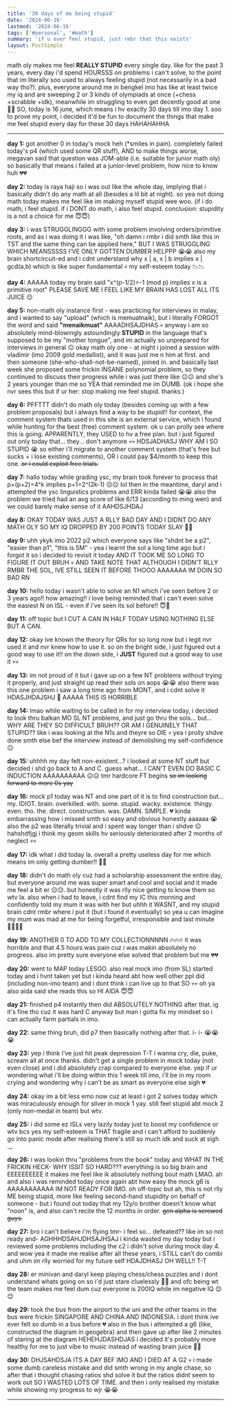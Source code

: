 ```yaml
---
title: '30 days of me being stupid'
date: '2024-06-16'
lastmod: '2024-06-16'
tags: ['#personal', '#math']
summary: 'if u ever feel stupid, just rmbr that this exists'
layout: PostSimple
---
```


math oly makes me feel **REALLY STUPID** every single day. like for the past 3 years, every day i'd spend HOURSSS on problems i can't solve, to the point that im literally soo used to always feeling stupid (not necessarily in a bad way tho?). plus, everyone around me in bengkel imo has like at least twice my iq and are sweeping 2 or 3 kinds of olympiads at once (+chess +scrabble +idk), meanwhile im struggling to even get decently good at one 🥲💀 SO, today is 16 june, which means i hv exactly 30 days till imo day 1. soo to prove my point, i decided it'd be fun to document the things that make me feel stupid every day for these 30 days HAHAHAHHA

---

**day 1:** got another 0 in today's mock heh (*smiles in pain). completely failed today's p4 (which used some QR stuff), AND to make things worse, megavan said that question was JOM-able (i.e. suitable for junior math oly) so basically that means i failed at a junior-level problem, how nice to know huh 💔💔

**day 2:** today is raya haji so i was out like the whole day, implying that i basically didn't do any math at all (besides a lil bit at night). so yea not doing math today makes me feel like im making myself stupid wee woo. (if i do math, i feel stupid. if i DONT do math, i also feel stupid. conclusion: stupidity is a not a choice for me 😇😇)

**day 3:** i was STRUGGLINGGG with some problem involving orders/primitive roots, and as i was doing it i was like, "oh damn i rmbr i did smth like this in TST and the same thing can be applied here," BUT I WAS STRUGGLING WHICH MEANSSSSS I'VE ONLY GOTTEN DUMBER HELPPP 😭😭 also my brain shortcircuit-ed and i cdnt understand why x | a, x | b implies x | gcd(a,b) which is like super fundamental 💀 my self-esteem today 📉📉

**day 4:** AAAAA today my brain said "x^(p-1/2)=-1 (mod p) implies x is a primitive root" PLEASE SAVE ME I FEEL LIKE MY BRAIN HAS LOST ALL ITS JUICE 😔

**day 5:** non-math oly instance first - was practicing for interviews in malay, and i wanted to say "upload" (which is memuatnaik), but i literally FORGOT the word and said **"menaikmuat"** AAAADHSAJDHAS 💀 anyway i am so absolutely mind-blowingly astoundingly **STUPID** in the language that's supposed to be my "mother tongue", and im actually so unprepared for interviews in general 😐 okay math oly one - at night i joined a session with vladimir (imo 2009 gold medallist), and it was just me n him at first. and then someone (she-who-shall-not-be-named), joined in. and basically last week she proposed some frickin INSANE polynomial problem, so they continued to discuss their progress while i was just there like 😐😐 and she's 2 years younger than me so YEA that reminded me im DUMB. (ok i hope she nvr sees this but if ur her: stop making me feel stupid. thanks.)

**day 6:** PFFTTT didn't do math oly today (besides coming up with a few problem proposals) but i always find a way to be stupid!! for context, the comment system thats used in this site is an external service, which i found while hunting for the best (free) comment system. ok u can prolly see where this is going. APPARENTLY, they USED to hv a free plan. but i just figured out only today that... they... don't anymore 💀💀 HDSJADHASJ WHY AM I SO STUPID 😭 so either i'll migrate to another comment system (that's free but sucks + i lose existing comments), OR i could pay $4/month to keep this one. ~~or i could exploit free trials.~~

**day 7:** hallo today while grading ysc, my brain took forever to process that p+(p+2)=4^k implies p+1=2^(2k-1) ☹️☹️ lol then in the meantime, daryl and i attempted the ysc linguistics problems and ERR kinda failed 😭😭 also the problem we tried had an avg score of like 6/13 (according to ming wen) and we could barely make sense of it AAHDSJHDAJ

**day 8:** OKAY TODAY WAS JUST A RLLY BAD DAY AND I DIDNT DO ANY MATH OLY SO MY IQ DROPPED BY 200 POINTS TODAY SLAY 🥲🥲

**day 9:** uhh ykyk imo 2022 p2 which everyone says like "shdnt be a p2", "easier than p1", "this is 5M" - yea i learnt the sol a long time ago but i forgot it so i decided to revisit it today AND IT TOOK ME SO LONG TO FIGURE IT OUT BRUH 💀 AND TAKE NOTE THAT ALTHOUGH I DIDN'T RLLY RMBR THE SOL, IVE STILL SEEN IT BEFORE THOOO AAAAAAA IM DOIN SO BAD RN

**day 10:** hello today i wasn't able to solve an N1 which i've seen before 2 or 3 years ago!! how amazing!! i love being reminded that i can't even solve the easiest N on ISL - even if i've seen its sol before!! 😇💞

**day 11:** off topic but I CUT A CAN IN HALF TODAY USING NOTHING ELSE BUT A CAN.

**day 12:** okay ive known the theory for QRs for so long now but i legit nvr used it and nvr knew how to use it. so on the bright side, i just figured out a good way to use it!! on the down side, i **JUST** figured out a good way to use it 💀💀

**day 13:** im not proud of it but i gave up on a few NT problems without trying it properly, and just straight up read their sols on aops 😭😭 also there was this one problem i saw a long time ago from MONT, and i cdnt solve it HDASJHDAJSHJ 🥲 AAAAA THIS IS HORRIBLE

**day 14:** lmao while waiting to be called in for my interview today, i decided to look thru balkan MO SL NT problems, and just go thru the sols... but... WHY ARE THEY SO DIFFICULT BRUH?? OR AM I GENUINELY THAT STUPID?? like i was looking at the N1s and theyre so DIE 💀 yea i prolly shdve done smth else bef the interview instead of demolishing my self-confidence 😐

**day 15:** uhhhh my day felt non-existent...? i looked at some NT stuff but decided i shd go back to A and C. guess what... I CAN'T EVEN DO BASIC C INDUCTION AAAAAAAAAA ☹️☹️ tmr hardcore FT begins ~~so im looking forward to more 0s yay~~

**day 16:** mock p1 today was NT and one part of it is to find construction but... my. IDIOT. brain. overkilled. with. some. stupid. wacky. existence. thingy. even. tho. the. direct. construction. was. DAMN. SIMPLE. 💔 kinda embarrassing how i missed smth so easy and obvious honestly aaaaaa 😭 also the p2 was literally trivial and i spent way longer than i shdve ☹️ hahshdfjgj i think my geom skills hv seriously deteriorated after 2 months of neglect 💀💀

**day 17:** idk what i did today la. overall a pretty useless day for me which means im only getting dumber!! 🥳🥳

**day 18:** didn't do math oly cuz had a scholarship assessment the entire day, but everyone around me was super smart and cool and social and it made me feel a bit er 😔😔. but honestly it was rlly nice getting to know them so wtv la. also when i had to leave, i cdnt find my IC this morning and confidently told my mum it was with her but uhhh it WASNT, and my stupid brain cdnt rmbr where i put it (but i found it eventually) so yea u can imagine my mum was mad at me for being forgetful, irresponsible and last minute 👍🏻👍🏻

**day 19:** ANOTHER 0 TO ADD TO MY COLLECTIONNNNN 🔥🔥🔥 it was horrible and that 4.5 hours was pain cuz i was makin absolutely no progress. also im pretty sure everyone else solved that problem but me 💔💔

**day 20:** went to MAP today LESGO. also real mock imo (from SL) started today and i hvnt taken yet but i kinda heard abt how well other ppl did (including non-imo team) and i dont think i can live up to that SO 💀💀 oh ya also aida said she reads this so HI AIDA 😇😇

**day 21:** finished p4 instantly then did ABSOLUTELY NOTHING after that. ig it's fine tho cuz it was hard C anyway but man i gotta fix my mindset so i can actually farm partials in imo.

**day 22:** same thing bruh, did p7 then basically nothing after that. i- i- 😭😭😭

**day 23:** yep i think i've just hit peak depression T-T i wanna cry, die, puke, scream all at once thanks. didn't get a single problem in mock today (not even close) and i did absolutely crap compared to everyone else. yep if ur wondering what i'll be doing within this 1 week till imo, i'll be in my room crying and wondering why i can't be as smart as everyone else sigh 💔

**day 24:** okay im a bit less emo now cuz at least i got 2 solves today which was miraculously enough for silver in mock 1 yay. still feel stupid abt mock 2 (only non-medal in team) but wtv.

**day 25:** i did some ez ISLs very lazily today just to boost my confidence or wtv bcs yes my self-esteem is THAT fragile and i can't afford to suddenly go into panic mode after realising there's still so much idk and suck at sigh ._.

**day 26:** i was lookin thru "problems from the book" today and WHAT IN THE FRICKIN HECK- WHY ISSIT SO HARD??? everything is so big brain and EEEEEEEEEE it makes me feel like ik absolutely nothing bout math LMAO. ah and also i was reminded today once again abt how easy the mock g6 is AAAAAAAAAAA IM NOT READY FOR IMO. oh off-topic but ah, this is not rlly ME being stupid, more like feeling second-hand stupidity on behalf of someone - but i found out today that my 12y/o brother doesn't know what "noon" is, and also can't recite the 12 months in order. ~~gen alpha is screwed guys.~~

**day 27:** bro i can't believe i'm flying tmr- i feel so... defeated?? like im so not ready and- AGHHHDSAHJDHSAJHSAJ i kinda wasted my day today but i reviewed some problems including the c2 i didn't solve during mock day 4. and wow yea it made me realise after all these years, i STILL can't do combi and uhm im rlly worried for my future self HDAJDHASJ OH WELL!! T-T

**day 28:** er minivan and daryl keep playing chess/chess puzzles and i dont understand whats going on so i'd just stare cluelessly 🤡🤡 and ofc being wt the team makes me feel dum cuz everyone is 200IQ while im negative IQ 😌😌

**day 29:** took the bus from the airport to the uni and the other teams in the bus were frickin SINGAPORE AND CHINA AND INDONESIA. i dont think ive ever felt so dumb in a bus before 💔 also in the bus i attempted a g6 (like, constructed the diagram in geogebra) and then gave up after like 2 minutes of staring at the diagram HEHEHJDASHDJAS i decided it's probably more healthy for me to just vibe to music instead of wasting brain juice 💯💯

**day 30:** DHJSAHDSJA ITS A DAY BEF IMO AND I DIED AT A G2 💀 i made some dumb careless mistake and did smth wrong in my angle chase, so after that i thought chasing ratios shd solve it but the ratios didnt seem to work out SO I WASTED LOTS OF TIME. and then i only realised my mistake while showing my progress to wjr 😭😭

---

<script async src="https://talk.hyvor.com/embed/embed.js" type="module"></script>
<hyvor-talk-comments website-id="11281" page-id="https://leia-mayssa.vercel.app/blog/30%20days%20of%20me%20being%20stupid"></hyvor-talk-comments>
